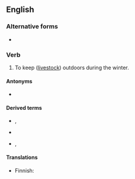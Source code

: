 ==English==

===Alternative forms===
* {{l|en|out-winter}}

===Verb===
{{en-verb}}

# {{label|en|transitive}} To keep ([[livestock]]) outdoors during the winter.

====Antonyms====
* {{l|en|in-winter}}

====Derived terms====
* {{l|en|out-wintered}}, {{l|en|outwintered}}<!--adjective-->
* {{l|en|out-winterer}}
* {{l|en|out-wintering}}, {{l|en|outwintering}}<!--noun-->

====Translations====
{{trans-top|to keep outdoors}}
* Finnish: {{t+|fi|pitää}} {{t+|fi|ulkona}}
{{trans-mid}}
{{trans-bottom}}